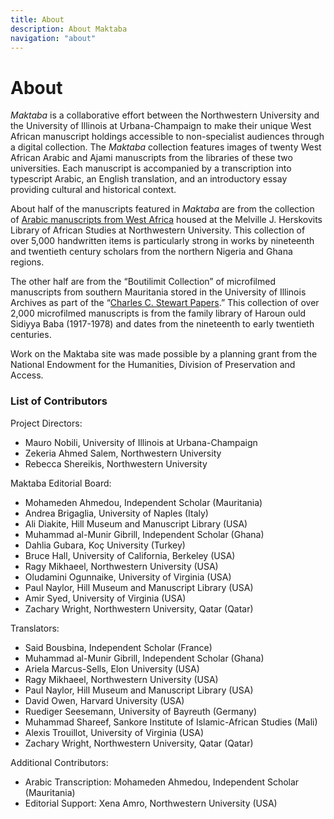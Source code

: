 ```yaml
---
title: About
description: About Maktaba
navigation: "about"
---
```


# About

_Maktaba_ is a collaborative effort between the Northwestern University and the University of Illinois at Urbana-Champaign to make their unique West African manuscript holdings accessible to non-specialist audiences through a digital collection. The _Maktaba_ collection features images of twenty West African Arabic and Ajami manuscripts from the libraries of these two universities. Each manuscript is accompanied by a transcription into typescript Arabic, an English translation, and an introductory essay providing cultural and historical context.

About half of the manuscripts featured in _Maktaba_ are from the collection of [Arabic manuscripts from West Africa](https://libguides.northwestern.edu/arabic-manuscripts) housed at the Melville J. Herskovits Library of African Studies at Northwestern University. This collection of over 5,000 handwritten items is particularly strong in works by nineteenth and twentieth century scholars from the northern Nigeria and Ghana regions.

The other half are from the “Boutilimit Collection” of microfilmed manuscripts from southern Mauritania stored in the University of Illinois Archives as part of the “[Charles C. Stewart Papers](https://archon.library.illinois.edu/archives/index.php?p=collections/controlcard&id=1592&q=mauritania).” This collection of over 2,000 microfilmed manuscripts is from the family library of Haroun ould Sidiyya Baba (1917-1978) and dates from the nineteenth to early twentieth centuries.

Work on the Maktaba site was made possible by a planning grant from the National Endowment for the Humanities, Division of Preservation and Access.

### List of Contributors

Project Directors:

- Mauro Nobili, University of Illinois at Urbana-Champaign
- Zekeria Ahmed Salem, Northwestern University
- Rebecca Shereikis, Northwestern University

Maktaba Editorial Board:

- Mohameden Ahmedou, Independent Scholar (Mauritania)
- Andrea Brigaglia, University of Naples (Italy)
- Ali Diakite, Hill Museum and Manuscript Library (USA)
- Muhammad al-Munir Gibrill, Independent Scholar (Ghana)
- Dahlia Gubara, Koç University (Turkey)
- Bruce Hall, University of California, Berkeley (USA)
- Ragy Mikhaeel, Northwestern University (USA)
- Oludamini Ogunnaike, University of Virginia (USA)
- Paul Naylor, Hill Museum and Manuscript Library (USA)
- Amir Syed, University of Virginia (USA)
- Zachary Wright, Northwestern University, Qatar (Qatar)

Translators:

- Said Bousbina, Independent Scholar (France)
- Muhammad al-Munir Gibrill, Independent Scholar (Ghana)
- Ariela Marcus-Sells, Elon University (USA)
- Ragy Mikhaeel, Northwestern University (USA)
- Paul Naylor, Hill Museum and Manuscript Library (USA)
- David Owen, Harvard University (USA)
- Ruediger Seesemann, University of Bayreuth (Germany)
- Muhammad Shareef, Sankore Institute of Islamic-African Studies (Mali)
- Alexis Trouillot, University of Virginia (USA)
- Zachary Wright, Northwestern University, Qatar (Qatar)

Additional Contributors:

- Arabic Transcription: Mohameden Ahmedou, Independent Scholar (Mauritania)
- Editorial Support: Xena Amro, Northwestern University (USA)

